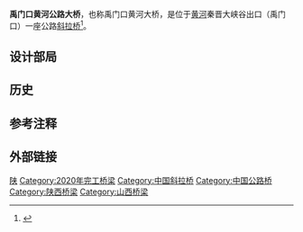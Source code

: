 {{Infobox Bridge
| bridge_name=禹门口黄河大桥
| image=Yumenkou Yellow River bridge2019.jpg
| caption= 2019年5月，建设中的禹门口大桥
| carries=
| crosses=[[黄河|黄河]]
| locale={{CHN}}[[陕西省|陕西省]]、[[山西省|山西省]]交界处
| coordinates={{coord|35.654434|110.606887|}}
| owner=
| maint=
| designer= 中交第一公路勘察设计研究院
| architect=
| builder= 中交一公局西北工程有限公司
| begin=
| complete= 2020年9月11日
| open=
| cost=
| toll=
| traffic=
| design=
| material=
| length=
| width=
| height=
| mainspan=
| spans=
| piers=
| load=
| clearance=
| below=
| map_cue=
| map_text=
| map_image=
| map_width=
| lat=
| long=
| extra=
}}
{{中国高速公路信息框
| 省名 = 
| 编号 = G327
| 名称 = 禹门口黄河公路大桥
| 路线简称 =禹门口黄河大桥
| 最近通車日期 = 2020年9月11日
| 规划总里程 = 
| 起點 = 山西河津108国道禹门口公路超限检测站南侧
| 終點 = 上峪口超限监测站西侧
| 出口處數 = 
| 服务区数 = 0
}}
'''禹门口黄河公路大桥'''，也称禹门口黄河大桥，是位于[[黄河|黄河]]秦晋大峡谷出口（禹门口）一座公路[[斜拉桥|斜拉桥]]<ref>{{cite news|author=|title=一桥连秦晋 禹门口黄河大桥正式通车运营|publisher=新浪|url=http://sx.sina.com.cn/news/b/2020-09-18/detail-iivhuipp4981886.shtml|date=2020-09-18|}}</ref>。

==设计部局==

==历史==

==参考注释==
{{reflist}}

==外部链接==

{{DEFAULTSORT:Y}}
[[Category:黄河大桥|陕]]
[[Category:2020年完工桥梁|Category:2020年完工桥梁]]
[[Category:中国斜拉桥|Category:中国斜拉桥]]
[[Category:中国公路桥|Category:中国公路桥]]
[[Category:陕西桥梁|Category:陕西桥梁]]
[[Category:山西桥梁|Category:山西桥梁]]